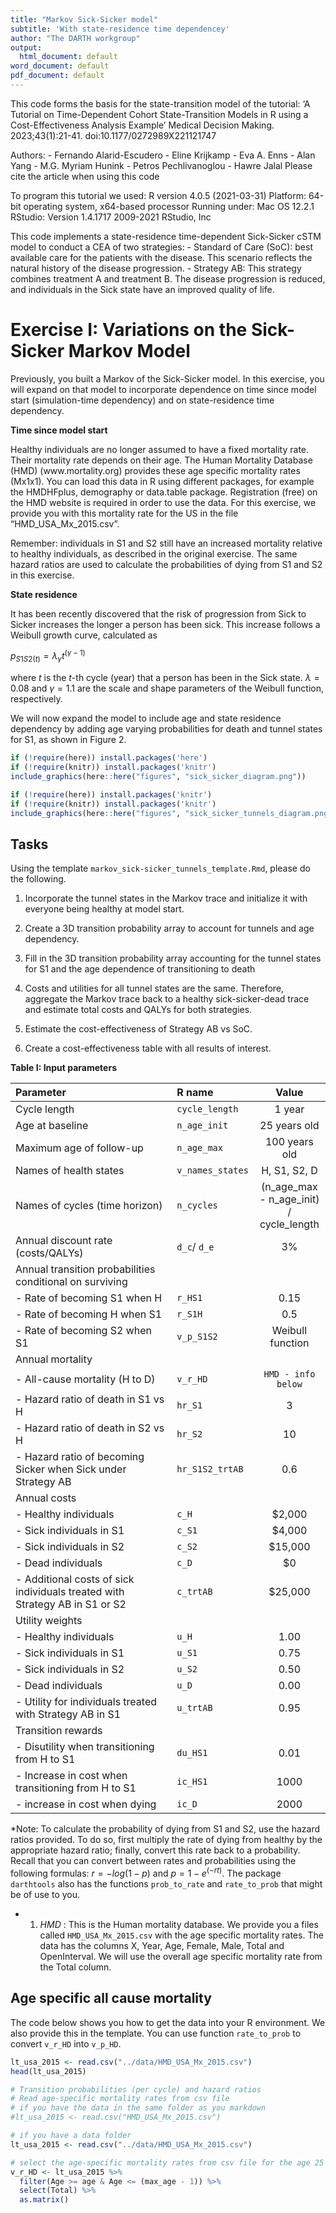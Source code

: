 ```yaml
---
title: "Markov Sick-Sicker model"
subtitle: 'With state-residence time dependencey'
author: "The DARTH workgroup"
output:
  html_document: default
word_document: default
pdf_document: default
---
```

  
This code forms the basis for the state-transition model of the tutorial: 
'A Tutorial on Time-Dependent Cohort State-Transition Models in R using a Cost-Effectiveness Analysis Example' 
Medical Decision Making. 2023;43(1):21-41. doi:10.1177/0272989X221121747

Authors: 
- Fernando Alarid-Escudero 
- Eline Krijkamp
- Eva A. Enns
- Alan Yang
- M.G. Myriam Hunink
- Petros Pechlivanoglou
- Hawre Jalal
Please cite the article when using this code

To program this tutorial we used:
R version 4.0.5 (2021-03-31)
Platform: 64-bit operating system, x64-based processor
Running under: Mac OS 12.2.1
RStudio: Version 1.4.1717 2009-2021 RStudio, Inc

This code implements a state-residence time-dependent Sick-Sicker cSTM model to conduct a CEA of two strategies:
- Standard of Care (SoC): best available care for the patients with the  disease. This scenario reflects the natural history of the disease 
  progression.
- Strategy AB: This strategy combines treatment A and treatment B. The disease progression is reduced, and individuals in the Sick state have an 
  improved quality of life.

# Exercise I: Variations on the Sick-Sicker Markov Model

Previously, you built a Markov of the Sick-Sicker model. In this exercise, you will expand on that model to incorporate dependence on time since model start (simulation-time dependency) and on state-residence time dependency.

**Time since model start**
  
Healthy individuals are no longer assumed to have a fixed mortality rate. Their mortality rate depends on their age. The Human Mortality Database (HMD) (www.mortality.org) provides these age specific mortality rates (Mx1x1). You can load this data in R using different packages, for example the HMDHFplus, demography or data.table package. Registration (free) on the HMD website is required in order to use the data. For this exercise, we provide you with this mortality rate for the US in the file “HMD_USA_Mx_2015.csv”.

Remember: individuals in S1 and S2 still have an increased mortality relative to healthy individuals, as described in the original exercise. The same hazard ratios are used to calculate the probabilities of dying from S1 and S2 in this exercise. 

**State residence**
  
It has been recently discovered that the risk of progression from Sick to Sicker increases the longer a person has been sick. This increase follows a Weibull growth curve, calculated as 

$p_{S1S2(t)} = \lambda_\gamma t^{(\gamma-1)}$
  
where $t$ is the $t$-th cycle (year) that a person has been in the Sick state. $\lambda = 0.08$ and $\gamma = 1.1$ are the scale and shape parameters of the Weibull function, respectively.

We will now expand the model to include age and state residence dependency by adding age varying probabilities for death and tunnel states for S1, as shown in Figure 2.

```r
if (!require(here)) install.packages('here')
if (!require(knitr)) install.packages('knitr')
include_graphics(here::here("figures", "sick_sicker_diagram.png"))
```

```r
if (!require(here)) install.packages('knitr')
if (!require(knitr)) install.packages('knitr')
include_graphics(here::here("figures", "sick_sicker_tunnels_diagram.png"))
```

## Tasks

Using the template `markov_sick-sicker_tunnels_template.Rmd`, please do the following. 

1. Incorporate the tunnel states in the Markov trace and initialize it with everyone being healthy at model start. 

2. Create a 3D transition probability array to account for tunnels and age dependency.

3. Fill in the 3D transition probability array accounting for the tunnel states for S1 and the age dependence of transitioning to death

4. Costs and utilities for all tunnel states are the same. Therefore, aggregate the Markov trace back to a healthy sick-sicker-dead trace and estimate total costs and QALYs for both strategies.

5.	Estimate the cost-effectiveness of Strategy AB vs SoC.

6.	Create a cost-effectiveness table with all results of interest.

**Table I: Input parameters**
  
  |           **Parameter**            |  **R name** |   **Value**   |
  |:-----------------------------------|:------------|:-------------:|
  | Cycle length                       | `cycle_length`          | 1  year           |
  | Age at baseline                    | `n_age_init`            | 25 years old      |
  | Maximum age of follow-up           | `n_age_max`             | 100 years old     |
  | Names of health states             | `v_names_states`        | H, S1, S2, D      |
  | Names of cycles (time horizon)     | `n_cycles`              | (n_age_max - n_age_init) / cycle_length |
  | Annual discount rate (costs/QALYs) | `d_c`/ `d_e`       | 3%                      |
  | Annual transition probabilities conditional on surviving   |     |                |
  | - Rate of becoming S1 when H               | `r_HS1`     |  0.15          |
  | - Rate of becoming H when S1               | `r_S1H`     |  0.5           |
  | - Rate of becoming S2 when S1                | `v_p_S1S2`    |   Weibull function         |
  | Annual mortality                                   |             |                |
  | - All-cause mortality (H to D)     | `v_r_HD`      | `HMD - info below`   |
  | - Hazard ratio of death in S1 vs H | `hr_S1`       |  3          |
  | - Hazard ratio of death in S2 vs H | `hr_S2`       |  10         |
  | - Hazard ratio of becoming Sicker when Sick under Strategy AB  | `hr_S1S2_trtAB`       |  0.6         |
  | Annual costs                       |             |               |
  | - Healthy individuals              | `c_H`       |  $2,000       |
  | - Sick individuals in S1           | `c_S1`      |  $4,000       |
  | - Sick individuals in S2           | `c_S2`      |  $15,000      |
  | - Dead individuals                 | `c_D`       |  $0           |
  | - Additional costs of sick individuals treated with Strategy AB in S1 or S2       | `c_trtAB` | $25,000 |
  | Utility weights                    |             |               |
  | - Healthy individuals              | `u_H`       |  1.00         |
  | - Sick individuals in S1           | `u_S1`      |  0.75         |
  | - Sick individuals in S2           | `u_S2`      |  0.50         |
  | - Dead individuals                 | `u_D`       |  0.00         |
  | - Utility for individuals treated with Strategy AB in S1 | `u_trtAB` |  0.95        |
  | Transition rewards              |             |               |
  | - Disutility when transitioning from H to S1             | `du_HS1`       |  0.01      |
  | - Increase in cost when transitioning from H to S1           | `ic_HS1`      |  1000         |
  | - increase in cost when dying          | `ic_D`      |  2000         |
  
*Note: To calculate the probability of dying from S1 and S2, use the hazard ratios provided. To do so, first multiply the rate of dying from healthy by the appropriate hazard ratio; finally, convert this rate back to a probability. Recall that you can convert between rates and probabilities using the following formulas: $r = -log(1-p)$ and $p = 1-e^{(-rt)}$. The package `darthtools` also has the functions `prob_to_rate` and `rate_to_prob` that might be of use to you.

* 1. *HMD* : This is the Human mortality database. We provide you a files called `HMD_USA_Mx_2015.csv` with the age specific mortality rates. The data has the columns X, Year, Age, Female, Male, Total and OpenInterval. We will use the overall age specific mortality rate from the Total column.

## Age specific all cause mortality

The code below shows you how to get the data into your R environment. We also provide this in the template. You can use function `rate_to_prob` to convert `v_r_HD` into `v_p_HD`.

```r
lt_usa_2015 <- read.csv("../data/HMD_USA_Mx_2015.csv")
head(lt_usa_2015)
```

```r
# Transition probabilities (per cycle) and hazard ratios
# Read age-specific mortality rates from csv file
# if you have the data in the same folder as you markdown
#lt_usa_2015 <- read.csv("HMD_USA_Mx_2015.csv")

# if you have a data folder
lt_usa_2015 <- read.csv("../data/HMD_USA_Mx_2015.csv")

# select the age-specific mortality rates from csv file for the age 25 - 54
v_r_HD <- lt_usa_2015 %>% 
  filter(Age >= age & Age <= (max_age - 1)) %>%
  select(Total) %>%
  as.matrix()
```


